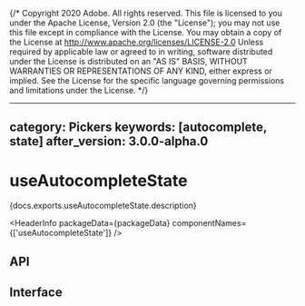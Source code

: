 {/* Copyright 2020 Adobe. All rights reserved.
This file is licensed to you under the Apache License, Version 2.0 (the "License");
you may not use this file except in compliance with the License. You may obtain a copy
of the License at http://www.apache.org/licenses/LICENSE-2.0
Unless required by applicable law or agreed to in writing, software distributed under
the License is distributed on an "AS IS" BASIS, WITHOUT WARRANTIES OR REPRESENTATIONS
OF ANY KIND, either express or implied. See the License for the specific language
governing permissions and limitations under the License. */}



---
category: Pickers
keywords: [autocomplete, state]
after_version: 3.0.0-alpha.0
---

# useAutocompleteState

<PageDescription>{docs.exports.useAutocompleteState.description}</PageDescription>

<HeaderInfo
  packageData={packageData}
  componentNames={['useAutocompleteState']} />

## API

<FunctionAPI function={docs.exports.useAutocompleteState} links={docs.links} />

## Interface

<ClassAPI links={docs.links} class={docs.links[docs.exports.useAutocompleteState.return.id]} />


